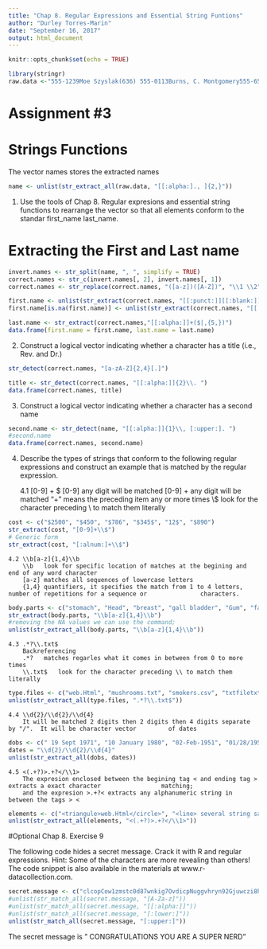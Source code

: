 ---
title: "Chap 8. Regular Expressions and Essential String Funtions"
author: "Durley Torres-Marin"
date: "September 16, 2017"
output: html_document
---

```{r setup, include=FALSE}
knitr::opts_chunk$set(echo = TRUE)
```
```{r}
library(stringr)
raw.data <-"555-1239Moe Szyslak(636) 555-0113Burns, C. Montgomery555-6542Rev. Timothy Lovejoy555 8904Ned Flanders636-555-3226Simpson, Homer5553642Dr. Julius Hibbert" 
```
# Assignment #3
# Strings Functions
The vector names stores the extracted names
```{r}
name <- unlist(str_extract_all(raw.data, "[[:alpha:]., ]{2,}"))
```
1. Use the tools of Chap 8. Regular expresions and essential string            functions to rearrange the         vector so that all elements conform to the       standar first_name last_name.

# Extracting the First and Last name
```{r}
invert.names <- str_split(name, ", ", simplify = TRUE)
correct.names <- str_c(invert.names[, 2], invert.names[, 1])
correct.names <- str_replace(correct.names, "([a-z])([A-Z])", "\\1 \\2")

first.name <- unlist(str_extract(correct.names, "[[:punct:]][[:blank:]][[:alpha:]]{2} "))
first.name[is.na(first.name)] <- unlist(str_extract(correct.names, "[[:alpha:]]+")[is.na(first.name)])

last.name <- str_extract(correct.names,"[[:alpha:]]+($|,{5,})")
data.frame(first.name = first.name, last.name = last.name)
```

2. Construct a logical vector indicating whether a character has a title (i.e., Rev. and Dr.)
```{r}
str_detect(correct.names, "[a-zA-Z]{2,4}[.]")
```

```{r}
title <- str_detect(correct.names, "[[:alpha:]]{2}\\. ")
data.frame(correct.names, title)
```

3. Construct a logical vector indicating whether a character has a second name


```{r}
second.name <- str_detect(name, "[[:alpha:]]{1}\\, [:upper:]. ")
#second.name
data.frame(correct.names, second.name)
```
4. Describe the types of strings that conform to the following regular expressions and construct an example       that is matched by the regular expression.

    4.1 [0-9] + \$
        [0-9] any digit will be matched
        [0-9] + any digit will be matched "+" means the preceding item any or more times
        \\$   look for the character preceding \\ to match them literally 
    
  
```{r}
cost <- c("$2500", "$450", "$786", "$345$", "12$", "$890")
str_extract(cost, "[0-9]+\\$")
# Generic form
str_extract(cost, "[:alnum:]+\\$")
```            
    4.2 \\b[a-z]{1,4}\\b
        \\b   look for specific location of matches at the begining and end of any word character
        [a-z] matches all sequences of lowercase letters 
        {1,4} quantifiers, it specifies the match from 1 to 4 letters, number of repetitions for a sequence or               characters.
```{r}
body.parts <- c("stomach", "Head", "breast", "gall bladder", "Gum", "fallopian tube")
str_extract(body.parts, "\\b[a-z]{1,4}\\b")
#removing the NA values we can use the command;
unlist(str_extract_all(body.parts, "\\b[a-z]{1,4}\\b"))
```
    4.3 .*?\\.txt$
        Backreferencing
        .*?   matches regarles what it comes in between from 0 to more times 
        \\.txt$   look for the character preceding \\ to match them literally
```{r}
type.files <- c("web.Html", "mushrooms.txt", "smokers.csv", "txtfiletxt" , "txtfile.txt")
unlist(str_extract_all(type.files, ".*?\\.txt$"))
```

    4.4 \\d{2}/\\d{2}/\\d{4}
        It will be matched 2 digits then 2 digits then 4 digits separate by "/".  It will be character vector         of dates
```{r}
dobs <- c(" 19 Sept 1971", "10 January 1980", "02-Feb-1951", "01/28/1952", "05.28.1974")
dates = "\\d{2}/\\d{2}/\\d{4}"
unlist(str_extract_all(dobs, dates))
```
    4.5 <(.+?)>.+?</\\1>
        The expresion enclosed between the begining tag < and ending tag > extracts a exact character                 matching;
        and the expresion >.+?< extracts any alphanumeric string in between the tags > <
```{r}
elements <- c("<triangule>web.Html</circle>", "<line> several string samples 9 </line>")
unlist(str_extract_all(elements, "<(.+?)>.+?</\\1>"))  
```
#Optional Chap 8. Exercise 9

  The following code hides a secret message. Crack it with R and regular expressions. Hint: Some of the         characters are more revealing than others! The code snippet is also available in the materials at             www.r-datacollection.com.

```{r}
secret.message <- c("clcopCow1zmstc0d87wnkig7OvdicpNuggvhryn92Gjuwczi8hqrfpRxs5Aj5dwpn0TanwoUwisdij7Lj8kpf03AT5Idr3coc0bt7yczjatOaootj55t3Nj3ne6c4Sfek.r1w1YwwojigOd6vrfUrbz2.2bkAnbhzgv4R9i05zEcrop.wAgnb.SqoU65fPa1otfb7wEm24k6t3sR9zqe5fy89n6Nd5t9kc4fE905gmc4Rgxo5nhDk!gr")
#unlist(str_match_all(secret.message, "[A-Za-z]"))
#unlist(str_match_all(secret.message, "[[:alpha:]]"))
#unlist(str_match_all(secret.message, "[:lower:]"))
unlist(str_match_all(secret.message, "[:upper:]"))
```
The secret message is " CONGRATULATIONS YOU ARE A SUPER NERD"